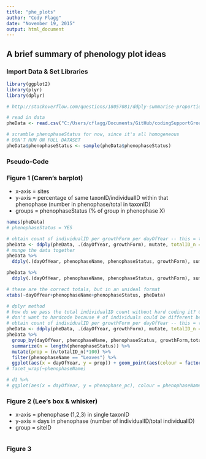 ```yaml
---
title: "phe_plots"
author: "Cody Flagg"
date: "November 19, 2015"
output: html_document
---
```


## A brief summary of phenology plot ideas 

### Import Data & Set Libraries
```r
library(ggplot2)
library(plyr)
library(dplyr)

# http://stackoverflow.com/questions/18057081/ddply-summarise-proportional-count

# read in data
pheData <- read.csv("C:/Users/cflagg/Documents/GitHub/codingSupportGroup/dataSkillsOSIS/data/NEON/phe_2014/NEON.D10.STER.DP1.10055.001.phe_statusintensity.csv", header = T)

# scramble phenophaseStatus for now, since it's all homogeneous
# DON'T RUN ON FULL DATASET
pheData$phenophaseStatus <- sample(pheData$phenophaseStatus)
```

### Pseudo-Code

### Figure 1 (Caren's barplot)

* x-axis = sites
* y-axis = percentage of same taxonID/individualID within that phenophase (number in phenophase/total in taxonID)
* groups = phenophaseStatus (% of group in phenophase X)

```r
names(pheData)
# phenophaseStatus = YES

# obtain count of individualID per growthForm per dayOfYear -- this = totalID_n
pheData <- ddply(pheData, .(dayOfYear, growthForm), mutate, totalID_n = length(unique(individualID)))
# munge the data together
pheData %>% 
  ddply(.(dayOfYear, phenophaseName, phenophaseStatus, growthForm), summarize, counts = length(phenophaseStatus)) %>% head

pheData %>% 
  ddply(.(dayOfYear, phenophaseName, phenophaseStatus, growthForm), summarize, counts = length(individualID)) %>% head

# these are the correct totals, but in an unideal format
xtabs(~dayOfYear+phenophaseName+phenophaseStatus, pheData)
```

```r
# dplyr method
# how do we pass the total individualID count without hard coding it? Coun't it before hand with a ddply
# don't want to hardcode because # of individuals could be different because of missing tags or field error
# obtain count of individualID per growthForm per dayOfYear -- this = totalID_n
pheData <- ddply(pheData, .(dayOfYear, growthForm), mutate, totalID_n = length(unique(individualID)))
pheData %>% 
  group_by(dayOfYear, phenophaseName, phenophaseStatus, growthForm,totalID_n) %>% 
  summarize(n = length(phenophaseStatus)) %>% 
  mutate(prop = (n/totalID_n)*100) %>% 
  filter(phenophaseName == "Leaves") %>% 
  ggplot(aes(x = dayOfYear, y = prop)) + geom_point(aes(colour = factor(phenophaseStatus))) + geom_line(aes(colour = factor(phenophaseStatus)))
# facet_wrap(~phenophaseName)

```

```r
# d1 %>% 
# ggplot(aes(x = dayOfYear, y = phenophase_pc), colour = phenophaseName) + geom_point(aes(group=phenophaseName))
```

### Figure 2 (Lee's box & whisker)

* x-axis = phenophase (1,2,3) in single taxonID
* y-axis = days in phenophase (number of individualID/total individualID)
* group  = siteID

```r

```

### Figure 3
```r

```


